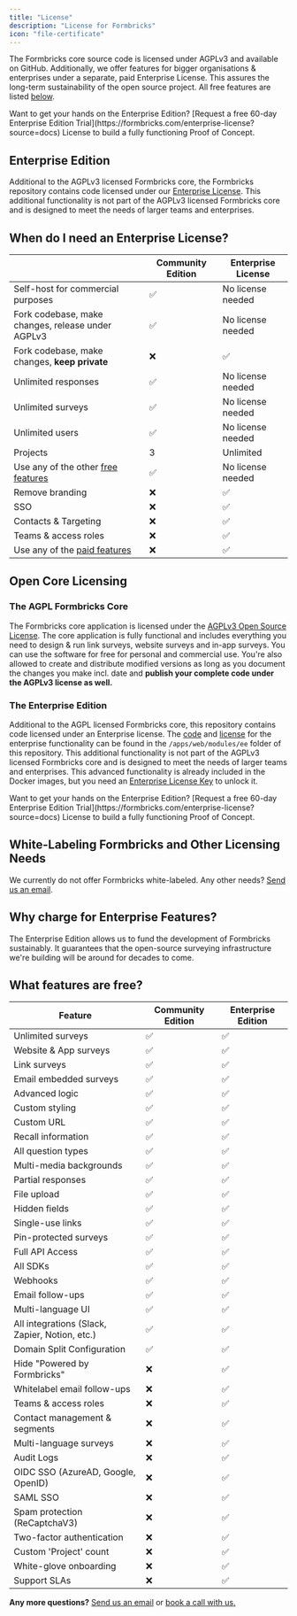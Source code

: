 ```yaml
---
title: "License"
description: "License for Formbricks"
icon: "file-certificate"
---
```


The Formbricks core source code is licensed under AGPLv3 and available on GitHub. Additionally, we offer features for bigger organisations & enterprises under a separate, paid Enterprise License. This assures the long-term sustainability of the open source project. All free features are listed [below](#what-features-are-free).

<Note>
  Want to get your hands on the Enterprise Edition? [Request a free 60-day Enterprise Edition
  Trial](https://formbricks.com/enterprise-license?source=docs) License to build a fully functioning Proof of
  Concept.
</Note>

## Enterprise Edition

Additional to the AGPLv3 licensed Formbricks core, the Formbricks repository contains code licensed under our [Enterprise License](https://github.com/formbricks/formbricks/blob/main/apps/web/modules/ee/LICENSE). This additional functionality is not part of the AGPLv3 licensed Formbricks core and is designed to meet the needs of larger teams and enterprises.&#x20;

## When do I need an Enterprise License?

|                                                               | Community Edition | Enterprise License |
| ------------------------------------------------------------- | ----------------- | ------------------ |
| Self-host for commercial purposes                             | ✅                | No license needed  |
| Fork codebase, make changes, release under AGPLv3             | ✅                | No license needed  |
| Fork codebase, make changes, **keep private**                 | ❌                | ✅                 |
| Unlimited responses                                           | ✅                | No license needed  |
| Unlimited surveys                                             | ✅                | No license needed  |
| Unlimited users                                               | ✅                | No license needed  |
| Projects                                                      | 3                 | Unlimited          |
| Use any of the other [free features](#what-features-are-free) | ✅                | No license needed  |
| Remove branding                                               | ❌                | ✅                 |
| SSO                                                           | ❌                | ✅                 |
| Contacts & Targeting                                          | ❌                | ✅                 |
| Teams & access roles                                          | ❌                | ✅                 |
| Use any of the [paid features](#what-features-are-free)       | ❌                | ✅                 |

## Open Core Licensing

### The AGPL Formbricks Core

The Formbricks core application is licensed under the [AGPLv3 Open Source License](https://github.com/formbricks/formbricks/blob/main/LICENSE). The core application is fully functional and includes everything you need to design & run link surveys, website surveys and in-app surveys. You can use the software for free for personal and commercial use. You're also allowed to create and distribute modified versions as long as you document the changes you make incl. date and **publish your complete code under the AGPLv3 license as well.**

### The Enterprise Edition

Additional to the AGPL licensed Formbricks core, this repository contains code licensed under an Enterprise license. The [code](https://github.com/formbricks/formbricks/tree/main/apps/web/modules/ee) and [license](https://github.com/formbricks/formbricks/blob/main/apps/web/modules/ee/LICENSE) for the enterprise functionality can be found in the `/apps/web/modules/ee` folder of this repository. This additional functionality is not part of the AGPLv3 licensed Formbricks core and is designed to meet the needs of larger teams and enterprises. This advanced functionality is already included in the Docker images, but you need an [Enterprise License Key](https://formbricks.com/enterprise-license?source=docs) to unlock it.

<Note>
  Want to get your hands on the Enterprise Edition? [Request a free 60-day Enterprise Edition
  Trial](https://formbricks.com/enterprise-license?source=docs) License to build a fully functioning Proof of
  Concept.
</Note>

## White-Labeling Formbricks and Other Licensing Needs

We currently do not offer Formbricks white-labeled. Any other needs? [Send us an email](mailto:hola@formbricks.com).

## Why charge for Enterprise Features?

The Enterprise Edition allows us to fund the development of Formbricks sustainably. It guarantees that the open-source surveying infrastructure we're building will be around for decades to come.

## What features are free?

| Feature                                        | Community Edition | Enterprise Edition |
| ---------------------------------------------- | ----------------- | ------------------ |
| Unlimited surveys                              | ✅                | ✅                 |
| Website & App surveys                          | ✅                | ✅                 |
| Link surveys                                   | ✅                | ✅                 |
| Email embedded surveys                         | ✅                | ✅                 |
| Advanced logic                                 | ✅                | ✅                 |
| Custom styling                                 | ✅                | ✅                 |
| Custom URL                                     | ✅                | ✅                 |
| Recall information                             | ✅                | ✅                 |
| All question types                             | ✅                | ✅                 |
| Multi-media backgrounds                        | ✅                | ✅                 |
| Partial responses                              | ✅                | ✅                 |
| File upload                                    | ✅                | ✅                 |
| Hidden fields                                  | ✅                | ✅                 |
| Single-use links                               | ✅                | ✅                 |
| Pin-protected surveys                          | ✅                | ✅                 |
| Full API Access                                | ✅                | ✅                 |
| All SDKs                                       | ✅                | ✅                 |
| Webhooks                                       | ✅                | ✅                 |
| Email follow-ups                               | ✅                | ✅                 |
| Multi-language UI                              | ✅                | ✅                 |
| All integrations (Slack, Zapier, Notion, etc.) | ✅                | ✅                 |
| Domain Split Configuration                     | ✅                | ✅                 |
| Hide "Powered by Formbricks"                   | ❌                | ✅                 |
| Whitelabel email follow-ups                    | ❌                | ✅                 |
| Teams & access roles                           | ❌                | ✅                 |
| Contact management & segments                  | ❌                | ✅                 |
| Multi-language surveys                         | ❌                | ✅                 |
| Audit Logs                                     | ❌                | ✅                 |
| OIDC SSO (AzureAD, Google, OpenID)            | ❌                | ✅                 |
| SAML SSO                                       | ❌                | ✅                 |
| Spam protection (ReCaptchaV3)                  | ❌                | ✅                 |
| Two-factor authentication                      | ❌                | ✅                 |
| Custom 'Project' count                         | ❌                | ✅                 |
| White-glove onboarding                         | ❌                | ✅                 |
| Support SLAs                                   | ❌                | ✅                 |

**Any more questions?** [Send us an email](mailto:johannes@formbricks.com) or [book a call with us.](https://cal.com/johannes/license)
